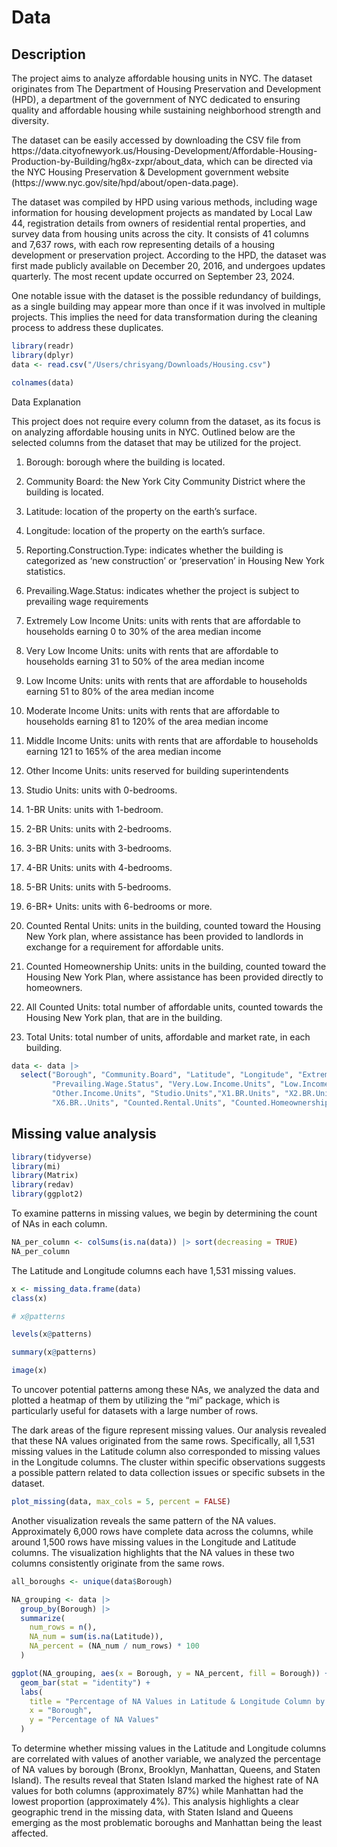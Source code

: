 # Data

## Description

The project aims to analyze affordable housing units in NYC. The dataset originates from The Department of Housing Preservation and Development (HPD), a department of the government of NYC dedicated to ensuring quality and affordable housing while sustaining neighborhood strength and diversity. 

The dataset can be easily accessed by downloading the CSV file from https://data.cityofnewyork.us/Housing-Development/Affordable-Housing-Production-by-Building/hg8x-zxpr/about_data, which can be directed via the NYC Housing Preservation & Development government website (https://www.nyc.gov/site/hpd/about/open-data.page). 

The dataset was compiled by HPD using various methods, including wage information for housing development projects as mandated by Local Law 44, registration details from owners of residential rental properties, and survey data from housing units across the city. It consists of 41 columns and 7,637 rows, with each row representing details of a housing development or preservation project. According to the HPD, the dataset was first made publicly available on December 20, 2016, and undergoes updates quarterly. The most recent update occurred on September 23, 2024. 

One notable issue with the dataset is the possible redundancy of buildings, as a single building may appear more than once if it was involved in multiple projects. This implies the need for data transformation during the cleaning process to address these duplicates.

```r
library(readr)
library(dplyr)
data <- read.csv("/Users/chrisyang/Downloads/Housing.csv")
```

```r
colnames(data)
```


Data Explanation 

This project does not require every column from the dataset, as its focus is on analyzing affordable housing units in NYC. Outlined below are the selected columns from the dataset that may be utilized for the project.

1. Borough: borough where the building is located.

2. Community Board: the New York City Community District where the building is located.

3. Latitude: location of the property on the earth’s surface. 

4. Longitude: location of the property on the earth’s surface. 

5. Reporting.Construction.Type: indicates whether the building is categorized as ‘new construction’ or ‘preservation’ in Housing New York statistics.

6. Prevailing.Wage.Status: indicates whether the project is subject to prevailing wage requirements

7. Extremely Low Income Units: units with rents that are affordable to households earning 0 to 30% of the area median income 

8. Very Low Income Units: units with rents that are affordable to households earning 31 to 50% of the area median income

9. Low Income Units: units with rents that are affordable to households earning 51 to 80% of the area median income

10. Moderate Income Units: units with rents that are affordable to households earning 81 to 120% of the area median income

11. Middle Income Units: units with rents that are affordable to households earning 121 to 165% of the area median income

12. Other Income Units: units reserved for building superintendents

13. Studio Units: units with 0-bedrooms.

14. 1-BR Units: units with 1-bedroom.

15. 2-BR Units: units with 2-bedrooms.

16. 3-BR Units: units with 3-bedrooms.

17. 4-BR Units: units with 4-bedrooms.

18. 5-BR Units: units with 5-bedrooms.

19. 6-BR+ Units: units with 6-bedrooms or more.

20. Counted Rental Units: units in the building, counted toward the Housing New York plan, where assistance has been provided to landlords in exchange for a requirement for affordable units.

21. Counted Homeownership Units: units in the building, counted toward the Housing New York Plan, where assistance has been provided directly to homeowners.

22. All Counted Units: total number of affordable units, counted towards the Housing New York plan, that are in the building.

23. Total Units: total number of units, affordable and market rate, in each building.

```r
data <- data |> 
  select("Borough", "Community.Board", "Latitude", "Longitude", "Extremely.Low.Income.Units", "Reporting.Construction.Type",
         "Prevailing.Wage.Status", "Very.Low.Income.Units", "Low.Income.Units", "Moderate.Income.Units", "Middle.Income.Units",
         "Other.Income.Units", "Studio.Units","X1.BR.Units", "X2.BR.Units", "X3.BR.Units", "X4.BR.Units", "X5.BR.Units", 
         "X6.BR..Units", "Counted.Rental.Units", "Counted.Homeownership.Units", "All.Counted.Units","Total.Units")
```



## Missing value analysis
```r
library(tidyverse)
library(mi)
library(Matrix)
library(redav)
library(ggplot2)
```


To examine patterns in missing values, we begin by determining the count of NAs in each column.

```r
NA_per_column <- colSums(is.na(data)) |> sort(decreasing = TRUE)
NA_per_column
```
The Latitude and Longitude columns each have 1,531 missing values.

```r
x <- missing_data.frame(data)
class(x)
```


```r
# x@patterns
```

```r
levels(x@patterns)
```

```r
summary(x@patterns)
```

```r
image(x)
```

To uncover potential patterns among these NAs, we analyzed the data and plotted a heatmap of them by utilizing the "mi" package, which is particularly useful for datasets with a large number of rows.

The dark areas of the figure represent missing values. Our analysis revealed that these NA values originated from the same rows. Specifically, all 1,531 missing values in the Latitude column also corresponded to missing values in the Longitude columns. The cluster within specific observations suggests a possible pattern related to data collection issues or specific subsets in the dataset.

```r
plot_missing(data, max_cols = 5, percent = FALSE) 
```

Another visualization reveals the same pattern of the NA values. Approximately 6,000 rows have complete data across the columns, while around 1,500 rows have missing values in the Longitude and Latitude columns. The visualization highlights that the NA values in these two columns consistently originate from the same rows.

```r
all_boroughs <- unique(data$Borough)

NA_grouping <- data |>
  group_by(Borough) |>
  summarize(
    num_rows = n(),
    NA_num = sum(is.na(Latitude)),
    NA_percent = (NA_num / num_rows) * 100
  )

ggplot(NA_grouping, aes(x = Borough, y = NA_percent, fill = Borough)) +
  geom_bar(stat = "identity") +
  labs(
    title = "Percentage of NA Values in Latitude & Longitude Column by Borough",
    x = "Borough",
    y = "Percentage of NA Values"
  )
```

To determine whether missing values in the Latitude and Longitude columns are correlated with values of another variable, we analyzed the percentage of NA values by borough (Bronx, Brooklyn, Manhattan, Queens, and Staten Island). The results reveal that Staten Island marked the highest rate of NA values for both columns (approximately 87%) while Manhattan had the lowest proportion (approximately 4%). This analysis highlights a clear geographic trend in the missing data, with Staten Island and Queens emerging as the most problematic boroughs and Manhattan being the least affected.

